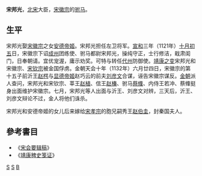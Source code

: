 '''宋邦光'''{{BD|1106年||？|}}，[[北宋|北宋]]大臣，[[宋徽宗|宋徽宗]]的[[驸马|驸马]]。
== 生平 ==
宋邦光娶[[宋徽宗|宋徽宗]]之女[[安德帝姬|安德帝姬]]。宋邦光担任左卫将军。[[宣和_(北宋)|宣和]]三年（1121年）[[十月初五|十月初五]]日，宋徽宗下诏[[成州|成州]]团练使、驸马都尉宋邦光，操纯守正，士行修洁，戢肃闺门，日奉朝请。宜优宠渥，庸示劝奖。可特与转任[[代州|代州]]防御使。[[靖康之变|靖康之变]]宋邦光和宋徽宗、[[宋钦宗|宋钦宗]]被金国俘虏。金朝天会十年（1132年）六月廿四日，宋徽宗的第十五子前沂王[[赵㮙|赵㮙]]与[[显德帝姬|显德帝姬]]赵巧云的前夫[[刘彦文|刘彦文]]合谋，诬告宋徽宗谋反。[[金朝|金朝]]派人查问，宋邦光和宋钦宗、莘王[[赵植|赵植]]、信王[[赵榛|赵榛]]、驸马[[蔡鞗|蔡鞗]]、内侍王若冲、蔡鞗挺身出面维护宋徽宗。七月，宋邦光等人出面与沂王、刘彦文对辨，三天后，沂王、刘彦文辩论不过，金人将他们诛杀。

宋邦光和安德帝姬的女儿后来嫁给[[宋孝宗|宋孝宗]]的胞兄嗣秀王[[赵伯圭|赵伯圭]]，封秦国夫人。

==參考書目==
*《[[宋会要辑稿|宋会要辑稿]]》
*《[[靖康稗史笺证|靖康稗史笺证]]》

[[Category:北宋官员|S]]
[[Category:宋朝驸马|S]]
[[Category:宋姓|B]]